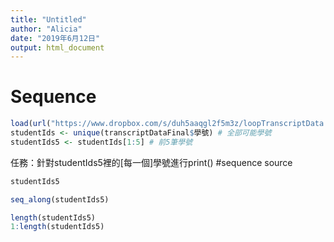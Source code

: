 ```yaml
---
title: "Untitled"
author: "Alicia"
date: "2019年6月12日"
output: html_document
---
```


# Sequence
```r
load(url("https://www.dropbox.com/s/duh5aaqgl2f5m3z/loopTranscriptData.Rda?raw=1"))
studentIds <- unique(transcriptDataFinal$學號) # 全部可能學號
studentIds5 <- studentIds[1:5] # 前5筆學號
```

任務：針對studentIds5裡的[每一個]學號進行print()
#sequence source
```r
studentIds5
```


```r
seq_along(studentIds5)
```

```r
length(studentIds5)
1:length(studentIds5)
```

